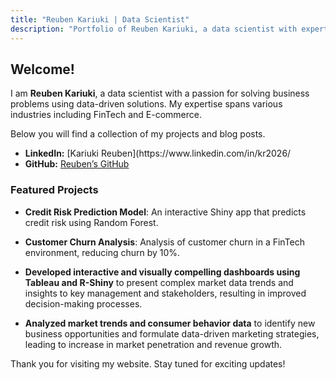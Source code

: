 ---
title: "Reuben Kariuki | Data Scientist"
description: "Portfolio of Reuben Kariuki, a data scientist with expertise in R, SQL, and FinTech."
---

## Welcome!

I am **Reuben Kariuki**, a data scientist with a passion for solving business problems using data-driven solutions. My expertise spans various industries including FinTech and E-commerce.

Below you will find a collection of my projects and blog posts.

- **LinkedIn:** [Kariuki Reuben](https://www.linkedin.com/in/kr2026/
- **GitHub:** [Reuben's GitHub](https://github.com/DataGuy-Kariuki)

### Featured Projects

- **Credit Risk Prediction Model**: An interactive Shiny app that predicts credit risk using Random Forest.

- **Customer Churn Analysis**: Analysis of customer churn in a FinTech environment, reducing churn by 10%.

- **Developed interactive and visually compelling dashboards using Tableau and R-Shiny** to present complex market data trends and insights to key management and stakeholders, resulting in improved decision-making processes.

- **Analyzed market trends and consumer behavior data** to identify new business opportunities and formulate data-driven marketing strategies, leading to increase in market penetration and revenue growth.


Thank you for visiting my website. Stay tuned for exciting updates!
